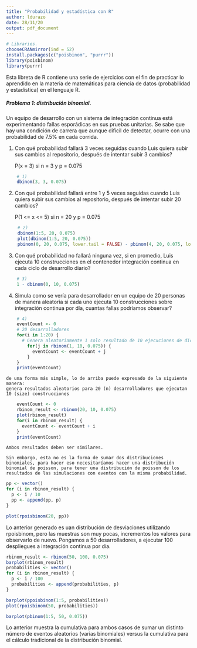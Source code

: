 ```yaml
---
title: "Probabilidad y estadística con R"
author: ldurazo
date: 28/11/20
output: pdf_document
---
```


```r
# Libraries.
chooseCRANmirror(ind = 52)
install.packages(c("poisbinom", "purrr"))
library(poisbinom)
library(purrr)
```

Esta libreta de R contiene una serie de ejercicios con el fin de practicar lo aprendido en la materia de matemáticas para ciencia de datos (probabilidad y estadística) en el lenguaje R.

##### Problema 1: distribución binomial.

Un equipo de desarrollo con un sistema de integración continua está experimentando fallas esporádicas en sus pruebas unitarias. Se sabe que hay una condición de carrera que aunque difícil de detectar, ocurre con una probabilidad de 7.5% en cada corrida.

1) Con qué probabilidad fallará 3 veces seguidas cuando Luis quiera subir sus cambios al repositorio, después de intentar subir 3 cambios?

    P(x = 3) si n = 3 y p = 0.075

```r
    # 1)
    dbinom(3, 3, 0.075)
```
2) Con qué probabilidad fallará entre 1 y 5 veces seguidas cuando Luis quiera subir sus cambios al repositorio, después de intentar subir 20 cambios?

    P(1 <= x <= 5) si n = 20 y p = 0.075
```r
    # 2)
    dbinom(1:5, 20, 0.075)
    plot(dbinom(1:5, 20, 0.075))
    pbinom(0, 20, 0.075, lower.tail = FALSE) - pbinom(4, 20, 0.075, lower.tail = FALSE)
```

3) Con qué probabilidad no fallará ninguna vez, si en promedio, Luis ejecuta 10 construcciones en el contenedor integración continua en cada ciclo de desarrollo diario?

```r
    # 3)
    1 - dbinom(0, 10, 0.075)
```

4) Simula como se vería para desarrollador en un equipo de 20 personas de manera aleatoria si cada uno ejecuta 10 construcciones sobre integración continua por día, cuantas fallas podríamos observar?

```r
    # 4)
    eventCount <- 0
    # 20 desarrolladores
    for(i in 1:20) {
      # Genera aleatoriamente 1 solo resultado de 10 ejecuciones de dicho desarrollador
        for(j in rbinom(1, 10, 0.075)) {
          eventCount <- eventCount + j
        }
    }
    print(eventCount)
```
    de una forma más simple, lo de arriba puede expresado de la siguiente manera:
    genera resultados aleatorios para 20 (n) desarrolladores que ejecutan 10 (size) construcciones
```r
    eventCount <- 0
    rbinom_result <- rbinom(20, 10, 0.075)
    plot(rbinom_result)
    for(i in rbinom_result) {
      eventCount <- eventCount + i
    }
    print(eventCount)
```
    Ambos resultados deben ser similares.

    Sin embargo, esta no es la forma de sumar dos distribuciones binomiales, para hacer eso necesitaríamos hacer una distribución binomial de poisson, para tener una distribución de poisson de los resultados de las simulaciones con eventos con la misma probabilidad.

```r
pp <- vector()
for (i in rbinom_result) {
  p <- i / 10
  pp <- append(pp, p)
}

plot(rpoisbinom(20, pp))
```
Lo anterior generado es uan distribución de desviaciones utilizando rpoisbinom, pero las muestras son muy pocas, incrementos los valores para observarlo de nuevo. Pongamos a 50 desarrolladores, a ejecutar 100 despliegues a integración continua por día.

```r
rbinom_result <- rbinom(50, 100, 0.075)
barplot(rbinom_result)
probabilities <- vector()
for (i in rbinom_result) {
  p <- i / 100
  probabilities <- append(probabilities, p)
}

barplot(ppoisbinom(1:5, probabilities))
plot(rpoisbinom(50, probabilities))

barplot(pbinom(1:5, 50, 0.075))
```
Lo anterior muestra la cumulativa para ambos casos de sumar un distinto número de eventos aleatorios (varias binomiales) versus la cumulativa para el cálculo tradicional de la distribución binomial.